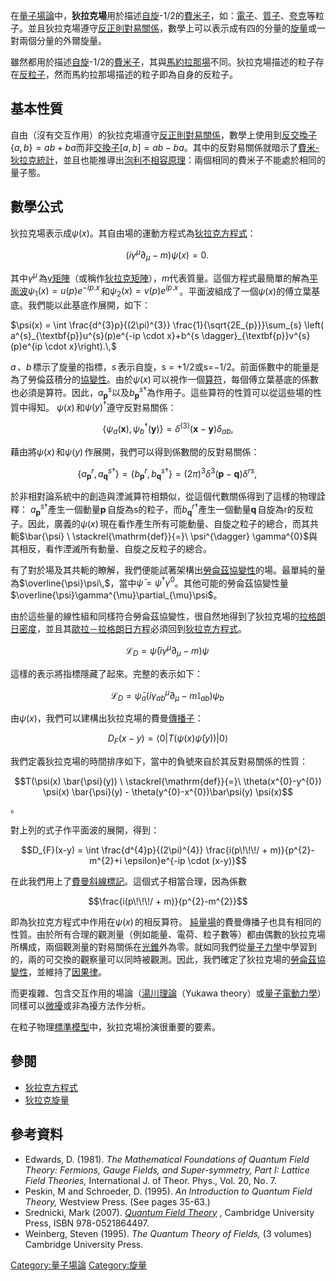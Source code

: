 在[[量子場論|量子場論]]中，'''狄拉克場'''用於描述[[自旋|自旋]]-1/2的[[費米子|費米子]]，如：[[電子|電子]]、[[質子|質子]]、[[夸克|夸克]]等粒子。並且狄拉克場遵守[[反正則對易關係|反正則對易關係]]，數學上可以表示成有四的分量的[[旋量|旋量]]或一對兩個分量的外爾旋量。

雖然都用於描述[[自旋|自旋]]-1/2的[[費米子|費米子]]，其與[[馬約拉納方程式|馬約拉那場]]不同。狄拉克場描述的粒子存在[[反粒子|反粒子]]，然而馬約拉那場描述的粒子即為自身的反粒子。

== 基本性質 ==
{{main|格拉斯曼數}}
自由（沒有交互作用）的狄拉克場遵守[[反正則對易關係|反正則對易關係]]，數學上使用到[[反交換子|反交換子]]<math>\{a,b\} = ab+ba</math>而非[[交換子|交換子]]<math>[a,b] = ab-ba</math>。其中的反對易關係就暗示了[[費米-狄拉克統計|費米-狄拉克統計]]，並且也能推導出[[泡利不相容原理|泡利不相容原理]]：兩個相同的費米子不能處於相同的量子態。

== 數學公式 ==
狄拉克場表示成<math>\psi(x)</math>。其自由場的運動方程式為[[狄拉克方程式|狄拉克方程式]]：

:<math>(i\gamma^{\mu} \partial_{\mu} - m) \psi(x) = 0.\,</math>

其中<math>\gamma^{\mu}\,</math>為[[γ矩陣|γ矩陣]]（或稱作[[狄拉克矩陣|狄拉克矩陣]]），''m''代表質量。這個方程式最簡單的解為[[平面波|平面波]]<math>\psi_{1}(x) = u(p)e^{-ip.x}\,</math>和<math>\psi_{2}(x) = v(p)e^{ip.x}\,</math>。平面波組成了一個<math>\psi(x)</math>的傅立葉基底。我們能以此基底作展開，如下：

<math>\psi(x) = \int \frac{d^{3}p}{(2\pi)^{3}} \frac{1}{\sqrt{2E_{p}}}\sum_{s} \left(
a^{s}_{\textbf{p}}u^{s}(p)e^{-ip \cdot x}+b^{s \dagger}_{\textbf{p}}v^{s}(p)e^{ip \cdot x}\right).\,</math>

<math>a\,</math>、<math>b\,</math>標示了旋量的指標，<math>s\,</math>表示自旋，s = +1/2或s=−1/2。前面係數中的能量是為了勞倫茲積分的[[勞倫字協變性|協變性]]。由於<math>\psi(x)\,</math>可以視作一個[[算符|算符]]，每個傅立葉基底的係數也必須是算符。因此，<math>a^{s}_{\textbf{p}}</math>以及<math>b^{s \dagger}_{\textbf{p}}</math>為作用子。這些算符的性質可以從這些場的性質中得知。
<math>\psi(x)\,</math>和<math>\psi(y)^{\dagger}</math>遵守反對易關係：

:<math>\{\psi_a(\textbf{x}),\psi_b^{\dagger}(\textbf{y})\} = \delta^{(3)}(\textbf{x}-\textbf{y})\delta_{ab},</math>

藉由將<math>\psi(x)\,</math>和<math>\psi(y)\,</math>作展開，我們可以得到係數間的反對易關係：

:<math>\{a^{r}_{\textbf{p}},a^{s \dagger}_{\textbf{q}}\} = \{b^{r}_{\textbf{p}},b^{s \dagger}_{\textbf{q}}\}=(2 \pi)^{3} \delta^{3} (\textbf{p}-\textbf{q}) \delta^{rs},\,</math>

於非相對論系統中的創造與湮滅算符相類似，從這個代數關係得到了這樣的物理詮釋：
<math>a^{s \dagger}_{\textbf{p}}</math>產生一個動量<math>\textbf{p}\,</math>自旋為s的粒子，而<math>b^{r \dagger}_{\textbf{q}}</math>產生一個動量<math>\textbf{q}\,</math>自旋為r的反粒子。因此，廣義的<math>\psi(x)\,</math>現在看作產生所有可能動量、自旋之粒子的總合，而其共軛<math>\bar{\psi} \ \stackrel{\mathrm{def}}{=}\  \psi^{\dagger} \gamma^{0}</math>與其相反，看作湮滅所有動量、自旋之反粒子的總合。

有了對於場及其共軛的瞭解，我們便能試著架構出[[勞侖茲協變性|勞侖茲協變性]]的場。最單純的量為<math>\overline{\psi}\psi\,</math>，當中<math>\bar{\psi} = \psi^{\dagger} \gamma^{0}</math>。其他可能的勞侖茲協變性量<math>\overline{\psi}\gamma^{\mu}\partial_{\mu}\psi</math>。

由於這些量的線性組和同樣符合勞侖茲協變性，很自然地得到了狄拉克場的[[拉格朗日量|拉格朗日密度]]，並且其[[歐拉－拉格朗日方程|歐拉－拉格朗日方程]]必須回到[[狄拉克方程式|狄拉克方程式]]。

:<math>\mathcal{L}_{D} = \bar{\psi}(i\gamma^{\mu} \partial_{\mu} - m)\psi\,</math>

這樣的表示將指標隱藏了起來。完整的表示如下：

:<math>\mathcal{L}_{D} = \bar{\psi}_{a}(i\gamma^{\mu}_{ab} \partial_{\mu} - m\mathbb{I}_{ab})\psi_{b}\,</math>

由<math>\psi(x)</math>，我們可以建構出狄拉克場的費曼[[傳播子|傳播子]]：

:<math> D_{F}(x-y) = \langle 0| T(\psi(x) \bar{\psi}(y))| 0 \rangle </math>

我們定義狄拉克場的時間排序如下，當中的負號來自於其反對易關係的性質：

:<math> T(\psi(x) \bar{\psi}(y)) \ \stackrel{\mathrm{def}}{=}\  \theta(x^{0}-y^{0}) \psi(x) \bar{\psi}(y)  - \theta(y^{0}-x^{0})\bar\psi(y) \psi(x) </math>。

對上列的式子作平面波的展開，得到：

:<math> D_{F}(x-y) = \int \frac{d^{4}p}{(2\pi)^{4}} \frac{i(p\!\!\!/ + m)}{p^{2}-m^{2}+i \epsilon}e^{-ip \cdot (x-y)}</math>

在此我們用上了[[費曼斜線標記|費曼斜線標記]]。這個式子相當合理，因為係數

:<math>\frac{i(p\!\!\!/ + m)}{p^{2}-m^{2}}</math> 

即為狄拉克方程式中作用在<math>\psi(x)\,</math>的相反算符。
[[純量場|純量場]]的費曼傳播子也具有相同的性質。由於所有合理的觀測量（例如能量、電荷、粒子數等）都由偶數的狄拉克場所構成，兩個觀測量的對易關係在[[光錐|光錐]]外為零。就如同我們從[[量子力學|量子力學]]中學習到的，兩的可交換的觀察量可以同時被觀測。因此，我們確定了狄拉克場的[[勞侖茲協變性|勞侖茲協變性]]，並維持了[[因果律|因果律]]。

而更複雜、包含交互作用的場論（[[湯川理論|湯川理論]]（Yukawa theory）或[[量子電動力學|量子電動力學]]）同樣可以[[微擾理論_(量子力學)|微擾]]或非為擾方法作分析。

在粒子物理[[標準模型|標準模型]]中，狄拉克場扮演很重要的要素。

== 參閱 ==
*[[狄拉克方程式|狄拉克方程式]]
*[[狄拉克旋量|狄拉克旋量]]

== 參考資料 ==
* Edwards, D. (1981). ''The Mathematical Foundations of Quantum Field Theory: Fermions, Gauge Fields, and  Super-symmetry, Part I: Lattice Field Theories,'' International J. of Theor. Phys., Vol. 20, No. 7.
* Peskin, M and Schroeder, D. (1995). ''An Introduction to Quantum Field Theory,'' Westview Press. (See pages 35-63.)
* Srednicki, Mark (2007). ''[http://www.physics.ucsb.edu/~mark/qft.html Quantum Field Theory] {{Wayback|url=http://www.physics.ucsb.edu/~mark/qft.html |date=20110725093208 }}'', Cambridge University Press, ISBN 978-0521864497.
* Weinberg, Steven (1995). ''The Quantum Theory of Fields,'' (3 volumes) Cambridge University Press.

[[Category:量子場論|Category:量子場論]]
[[Category:旋量|Category:旋量]]